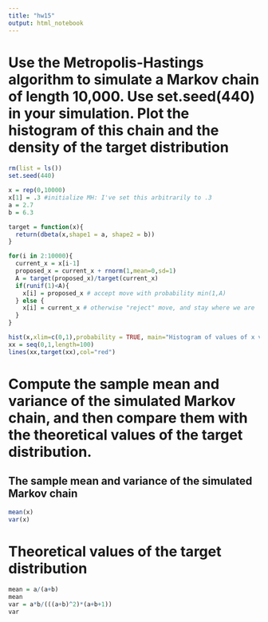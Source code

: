 ```yaml
---
title: "hw15"
output: html_notebook
---
```


# Use the Metropolis-Hastings algorithm to simulate a Markov chain of length 10,000. Use set.seed(440) in your simulation. Plot the histogram of this chain and the density of the target distribution
```r
rm(list = ls())
set.seed(440)
```

```r
x = rep(0,10000)
x[1] = .3 #initialize MH: I've set this arbitrarily to .3
a = 2.7
b = 6.3
```

```r
target = function(x){
  return(dbeta(x,shape1 = a, shape2 = b))
}

for(i in 2:10000){
  current_x = x[i-1]
  proposed_x = current_x + rnorm(1,mean=0,sd=1)
  A = target(proposed_x)/target(current_x)
  if(runif(1)<A){
    x[i] = proposed_x # accept move with probability min(1,A)
  } else {
    x[i] = current_x # otherwise "reject" move, and stay where we are
  }
}
```

```r
hist(x,xlim=c(0,1),probability = TRUE, main="Histogram of values of x visited by MH algorithm")
xx = seq(0,1,length=100)
lines(xx,target(xx),col="red")
```

# Compute the sample mean and variance of the simulated Markov chain, and then compare them with the theoretical values of the target distribution.

## The sample mean and variance of the simulated Markov chain
```r
mean(x)
var(x)
```

# Theoretical values of the target distribution
```r
mean = a/(a+b)
mean
var = a*b/(((a+b)^2)*(a+b+1))
var
```
  